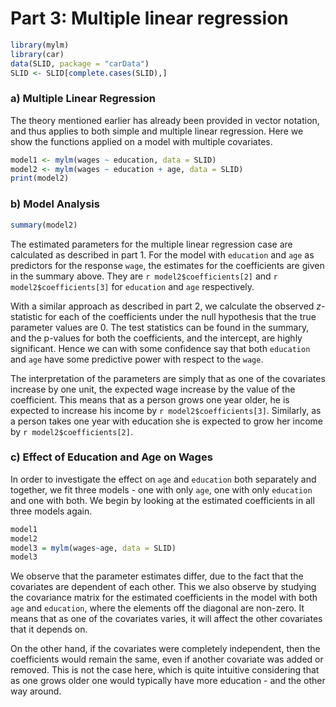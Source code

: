 # Part 3: Multiple linear regression
```r
library(mylm)
library(car)
data(SLID, package = "carData")
SLID <- SLID[complete.cases(SLID),]
```


### a) Multiple Linear Regression

The theory mentioned earlier has already been provided in vector notation, and thus applies to both simple and multiple linear regression. Here we show the functions applied on a model with multiple covariates.

```r
model1 <- mylm(wages ~ education, data = SLID)
model2 <- mylm(wages ~ education + age, data = SLID)
print(model2)
```

### b) Model Analysis

```r
summary(model2)
```

The estimated parameters for the multiple linear regression case are calculated as described in part 1. For the model with `education` and `age` as predictors for the response `wage`, the estimates for the coefficients are given in the summary above. They are `r model2$coefficients[2]` and `r model2$coefficients[3]` for `education` and `age` respectively. 

With a similar approach as described in part 2, we calculate the observed $z$-statistic for each of the coefficients under the null hypothesis that the true parameter values are 0. The test statistics can be found in the summary, and the p-values for both the coefficients, and the intercept, are highly significant. Hence we can with some confidence say that both `education` and `age` have some predictive power with respect to the `wage`.  

The interpretation of the parameters are simply that as one of the covariates increase by one unit, the expected wage increase by the value of the coefficient. This means that as a person grows one year older, he is expected to increase his income by `r model2$coefficients[3]`. Similarly, as a person takes one year with education she is expected to grow her income by `r model2$coefficients[2]`.


### c) Effect of Education and Age on Wages

In order to investigate the effect on `age` and `education` both separately and together, we fit three models - one with only `age`, one with only `education` and one with both.  We begin by looking at the estimated coefficients in all three models again.

```r
model1
model2
model3 = mylm(wages~age, data = SLID)
model3
```

We observe that the parameter estimates differ, due to the fact that the covariates are dependent of each other. This we also observe by studying the covariance matrix for the estimated coefficients in the model with both `age` and `education`, where the elements off the diagonal are non-zero. It means that as one of the covariates varies, it will affect the other covariates that it depends on.

On the other hand, if the covariates were completely independent, then the coefficients would remain the same, even if another covariate was added or removed. This is not the case here, which is quite intuitive considering that as one grows older one would typically have more education - and the other way around.
